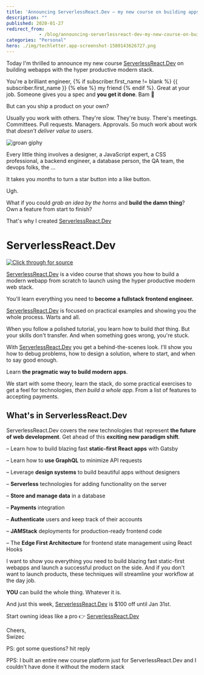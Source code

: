 ```yaml
---
title: 'Announcing ServerlessReact.Dev – my new course on building apps from scratch'
description: ""
published: 2020-01-27
redirect_from: 
            - /blog/announcing-serverlessreact-dev-my-new-course-on-building-apps-from-scratch/swizec/9309
categories: "Personal"
hero: ./img/techletter.app-screenshot-1580143626727.png
---
```

Today I'm thrilled to announce my new course [ServerlessReact.Dev](https://serverlessreact.dev) on building webapps with the hyper productive modern stack.  






You're a brilliant engineer, {% if subscriber.first_name != blank %} {{ subscriber.first_name }} {% else %} my friend {% endif %}. Great at your job. Someone gives you a spec and **you get it done**. Bam 💪



But can you ship a product on your own?



Usually you work with others. They're slow. They're busy. There's meetings. Committees. Pull requests. Managers. Approvals. So much work about work that _doesn't deliver value to users_.



![groan giphy](./img/media-6y038xO1p06He-giphy.gif)



Every little thing involves a designer, a JavaScript expert, a CSS professional, a backend engineer, a database person, the QA team, the devops folks, the ...



It takes you _months_ to turn a star button into a like button.



Ugh.



What if you could _grab an idea by the horns_ and **build the damn thing**? Own a feature from start to finish?



That's why I created [ServerlessReact.Dev](https://serverlessreact.dev)



# ServerlessReact.Dev



[![Click through for source](./img/techletter.app-screenshot-1580143626727.png)](https://www.youtube.com/watch?v=L8Sx28i2NZw)



[ServerlessReact.Dev](https://serverlessreact.dev) is a video course that shows you how to build a modern webapp from scratch to launch using the hyper productive modern web stack.



You'll learn everything you need to **become a fullstack frontend engineer.**



[ServerlessReact.Dev](https://serverlessreact.dev) is focused on practical examples and showing you the whole process. Warts and all.



When you follow a polished tutorial, you learn how to build _that_ thing. But your skills don't transfer. And when something goes wrong, you're stuck.



With [ServerlessReact.Dev](https://serverlessreact.dev) you get a behind-the-scenes look. I'll show you how to debug problems, how to design a solution, where to start, and when to say good enough.



Learn **the pragmatic way to build modern apps**.



We start with some theory, learn the stack, do some practical exercises to get a feel for technologies, _then build a whole app_. From a list of features to accepting payments.



## What's in ServerlessReact.Dev



ServerlessReact.Dev covers the new technologies that represent **the future of web development**. Get ahead of this **exciting new paradigm shift**.



– Learn how to build blazing fast **static-first React apps** with Gatsby



– Learn how to **use GraphQL** to minimize API requests



– Leverage **design systems** to build beautiful apps without designers



– **Serverless** technologies for adding functionality on the server



– **Store and manage data** in a database



– **Payments** integration



– **Authenticate** users and keep track of their accounts



– **JAMStack** deployments for production-ready frontend code



– The **Edge First Architecture** for frontend state management using React Hooks



I want to show you everything you need to build blazing fast static-first webapps and launch a successful product on the side. And if you don't want to launch products, these techniques will streamline your workflow at the day job.



**YOU** can build the whole thing. Whatever it is.



And just this week, [ServerlessReact.Dev](https://serverlessreact.dev/) is $100 off until Jan 31st.



Start owning ideas like a pro 👉 [ServerlessReact.Dev](https://serverlessreact.dev/)



Cheers,  
Swizec



PS: got some questions? hit reply



PPS: I built an entire new course platform just for ServerlessReact.Dev and I couldn't have done it without the modern stack